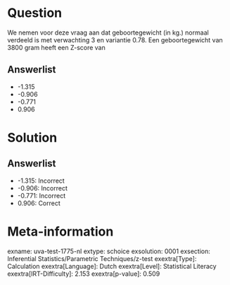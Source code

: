 Question
========

We nemen voor deze vraag aan dat geboortegewicht (in kg.) normaal
verdeeld is met verwachting 3 en variantie 0.78. Een geboortegewicht van
3800 gram heeft een Z-score van

Answerlist
----------

* -1.315
* -0.906
* -0.771
* 0.906

Solution
========

Answerlist
----------

* -1.315: Incorrect
* -0.906: Incorrect
* -0.771: Incorrect
* 0.906: Correct

Meta-information
================
exname: uva-test-1775-nl
extype: schoice
exsolution: 0001
exsection: Inferential Statistics/Parametric Techniques/z-test
exextra[Type]: Calculation
exextra[Language]: Dutch
exextra[Level]: Statistical Literacy
exextra[IRT-Difficulty]: 2.153
exextra[p-value]: 0.509
